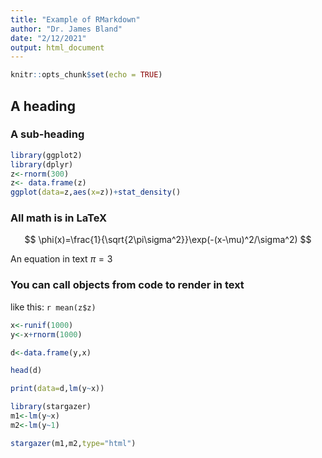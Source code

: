 ```yaml
---
title: "Example of RMarkdown"
author: "Dr. James Bland"
date: "2/12/2021"
output: html_document
---
```


```r
knitr::opts_chunk$set(echo = TRUE)
```

## A heading


### A sub-heading

```r
library(ggplot2)
library(dplyr)
z<-rnorm(300)
z<- data.frame(z)
ggplot(data=z,aes(x=z))+stat_density()
```

### All math is in LaTeX

$$
\phi(x)=\frac{1}{\sqrt{2\pi\sigma^2}}\exp(-(x-\mu)^2/\sigma^2)
$$

An equation in text $\pi=3$

### You can call objects from code to render in text

like this: `r mean(z$z)`


```r
x<-runif(1000)
y<-x+rnorm(1000)

d<-data.frame(y,x)

head(d)

print(data=d,lm(y~x))

```

```r
library(stargazer)
m1<-lm(y~x)
m2<-lm(y~1)

stargazer(m1,m2,type="html")


```